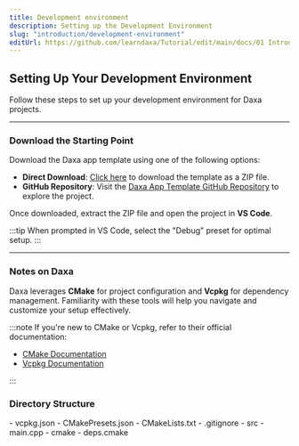```yaml
---
title: Development environment
description: Setting up the Development Environment
slug: "introduction/development-environment"
editUrl: https://github.com/learndaxa/Tutorial/edit/main/docs/01 Introduction/02_Development_environment.md
---
```



## Setting Up Your Development Environment

Follow these steps to set up your development environment for Daxa projects.

---

### Download the Starting Point

Download the Daxa app template using one of the following options:

- **Direct Download**: [Click here](https://codeload.github.com/learndaxa/daxa-app-template/zip/refs/heads/main) to download the template as a ZIP file.
- **GitHub Repository**: Visit the [Daxa App Template GitHub Repository](https://github.com/learndaxa/tutorial-starting-point) to explore the project.

Once downloaded, extract the ZIP file and open the project in **VS Code**.

:::tip
When prompted in VS Code, select the "Debug" preset for optimal setup.
:::

---

### Notes on Daxa

Daxa leverages **CMake** for project configuration and **Vcpkg** for dependency management. Familiarity with these tools will help you navigate and customize your setup effectively.

:::note
If you're new to CMake or Vcpkg, refer to their official documentation:

- [CMake Documentation](https://cmake.org/documentation/)
- [Vcpkg Documentation](https://vcpkg.io/en/index.html)

:::

### Directory Structure

<FileTree>
- vcpkg.json
- CMakePresets.json
- CMakeLists.txt
- .gitignore
- src
    - main.cpp
- cmake
    - deps.cmake
</FileTree>
